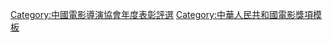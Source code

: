 {{Navbox with columns
|name    = 中國電影導演協會年度表彰評選年度男演員
|title = [[中國電影導演協會年度表彰評選|<span style="color:#FFFFFF;">中國電影導演協會獎</span>]]<span style="color:#B0C4DE;">年度男演員</span>
|titlestyle = background:#002FA7;color:white;
|col1 = 2005 [[李雪健]]<br>2017 [[张译]]
|col2 = 2011 [[王學圻]]<br>2018 [[涂們]]
|col3 = 2012 [[葛优|葛優]]<br>2019 [[王传君]]
|col4 = 2013 [[黄渤|黃渤]]<br>2020 [[王景春 (1973年)|王景春]]
|col5 = 2014 [[徐峥|徐崢]]<br>
|col6 = 2015 [[廖凡]]<br>
|col7 = 2016 [[冯小刚|馮小剛]]<br>
|below =註：2005年獎項名稱為「最佳男演員」。2006－2010年停辦。
|belowstyle = background:#BFD7FF; text-align: center
[[Category:中國電影導演協會獎年度男演員得主]]
}}
<noinclude>
[[Category:中國電影導演協會年度表彰評選]]
[[Category:中國電影導演協會獎年度男演員得主| ]]
[[Category:中華人民共和國電影獎項模板]]
</noinclude>